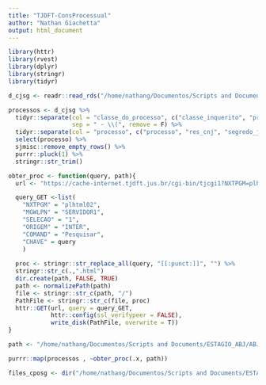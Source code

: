 ```yaml
---
title: "TJDFT-ConsProcessual"
author: "Nathan Giachetta"
output: html_document
---
```


```r
library(httr)
library(rvest)
library(dplyr)
library(stringr)
library(tidyr)
```


```r
d_cjsg <- readr::read_rds("/home/nathang/Documentos/Scripts and Documents/ESTAGIO_ABJ/ABJ/tjs/jurisprudencia/TJDFT/data-raw/rds_files/data.rds")

processos <- d_cjsg %>% 
  tidyr::separate(col = "classe_do_processo", c("classe_inquerito", "processo"), 
                  sep = " - \\(", remove = F) %>% 
  tidyr::separate(col = "processo", c("processo", "res_cnj", "segredo_justica"), sep = "- ") %>% 
  select(processo) %>% 
  sjmisc::remove_empty_rows() %>% 
  purrr::pluck(1) %>% 
  stringr::str_trim()
```

```r
obter_proc <- function(query, path){
  url <- "https://cache-internet.tjdft.jus.br/cgi-bin/tjcgi1?NXTPGM=plhtml01&MGWLPN=SERVIDOR1&submit=ok&SELECAO=1&CHAVE=&ORIGEM=INTER"

  query_GET <-list(
    "NXTPGM" = "plhtml02",
    "MGWLPN" = "SERVIDOR1",
    "SELECAO" = "1",
    "ORIGEM" = "INTER",
    "COMAND" = "Pesquisar",
    "CHAVE" = query
    )
  
  proc <- stringr::str_replace_all(query, "[[:punct:]]", "") %>% 
  stringr::str_c(.,".html")
  dir.create(path, FALSE, TRUE)
  path <- normalizePath(path)
  file <- stringr::str_c(path, "/")
  PathFile <- stringr::str_c(file, proc)
  httr::GET(url, query = query_GET,
            httr::config(ssl_verifypeer = FALSE),
            write_disk(PathFile, overwrite = T))
}

path <- "/home/nathang/Documentos/Scripts and Documents/ESTAGIO_ABJ/ABJ/tjs/consulta_processual/TJDFT/data-raw/d_cposg"

purrr::map(processos , ~obter_proc(.x, path))

files_cposg <- dir("/home/nathang/Documentos/Scripts and Documents/ESTAGIO_ABJ/ABJ/tjs/consulta_processual/TJDFT/data-raw/d_cposg/", full.names = TRUE)
```

